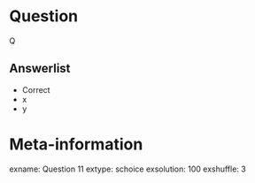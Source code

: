 
Question
========
Q

Answerlist
----------
* Correct
* x
* y


Meta-information
================
exname: Question 11
extype: schoice
exsolution: 100
exshuffle: 3
